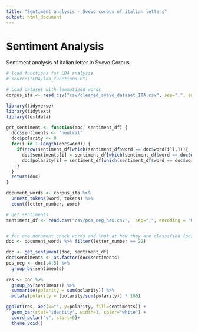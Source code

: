 ```yaml
---
title: "Sentiment analysis - Svevo corpus of italian letters"
output: html_document
---
```


# Sentiment Analysis
Sentiment analysis of italian letter in Svevo Corpus.

```r
# load functions for LDA analysis
# source("LDA/lda_functions.R")

# Load dataset with lemmatized words
corpus_ita <- read.csv("csv/cleaned_svevo_dataset_ITA.csv", sep=",", encoding = "UTF-8")

```


```r
library(tidyverse)
library(tidytext)
library(textdata)

get_sentiment <- function(doc, sentiment_df) {
  doc$sentiments <- "neutral"
  doc$polarity <- 0
  for(i in 1:length(doc$word)) {
    if(nrow(sentiment_df[which(sentiment_df$word == doc$word[i]),])){
      doc$sentiments[i] = sentiment_df[which(sentiment_df$word == doc$word[i]),][1,]$sentiment
      doc$polarity[i] = sentiment_df[which(sentiment_df$word == doc$word[i]),][1,]$polarity
    }
  }
  return(doc)
}

document_words <- corpus_ita %>%
  unnest_tokens(word, tokens) %>%
  count(letter_number, word)

# get sentiments
sentiment_df <- read.csv("csv/pos_neg_neu.csv",  sep=",", encoding = "UTF-8")


# for one document check words and look at how they are classified (positive or negative)
doc <- document_words %>% filter(letter_number == 22) 

doc <- get_sentiment(doc, sentiment_df)
doc$sentiments <- as.factor(doc$sentiments)
pos_neg <- doc[,4:5] %>% 
  group_by(sentiments)
  
res <- doc %>% 
  group_by(sentiments) %>% 
  summarise(polarity = sum(polarity)) %>%
  mutate(polarity = (polarity/sum(polarity)) * 100)

ggplot(res, aes(x="", y=polarity, fill=sentiments)) +
  geom_bar(stat="identity", width=1, color="white") +
  coord_polar("y", start=0)+
  theme_void() 


```
